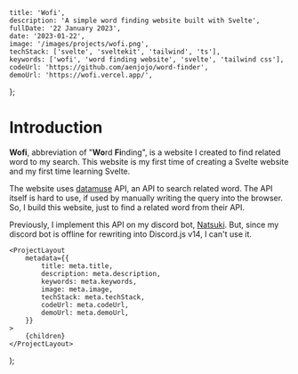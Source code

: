
	title: 'Wofi',
	description: 'A simple word finding website built with Svelte',
	fullDate: '22 January 2023',
	date: '2023-01-22',
	image: '/images/projects/wofi.png',
	techStack: ['svelte', 'sveltekit', 'tailwind', 'ts'],
	keywords: ['wofi', 'word finding website', 'svelte', 'tailwind css'],
	codeUrl: 'https://github.com/aenjojo/word-finder',
	demoUrl: 'https://wofi.vercel.app/',
};

# Introduction
**Wofi**, abbreviation of "**Wo**rd **Fi**nding", is a website I created to find related word to my search.
This website is my first time of creating a Svelte website and my first time learning Svelte.

The website uses [datamuse](https://datamuse.com) API, an API to search related word.
The API itself is hard to use, if used by manually writing the query into the browser.
So, I build this website, just to find a related word from their API.

Previously, I implement this API on my discord bot, [Natsuki](/projects/non-web/natsuki-bot).
But, since my discord bot is offline for rewriting into Discord.js v14, I can't use it.

	<ProjectLayout
		metadata={{
			title: meta.title,
			description: meta.description,
			keywords: meta.keywords,
			image: meta.image,
			techStack: meta.techStack,
			codeUrl: meta.codeUrl,
			demoUrl: meta.demoUrl,
		}}
	>
		{children}
	</ProjectLayout>
);